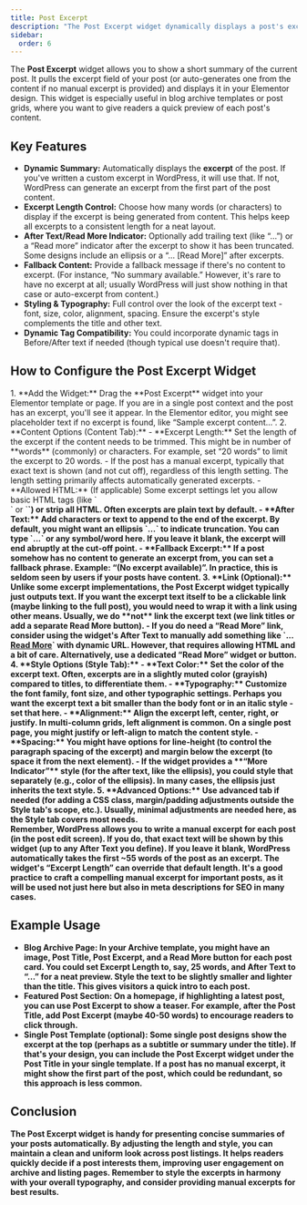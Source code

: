 ```yaml
---
title: Post Excerpt
description: "The Post Excerpt widget dynamically displays a post's excerpt (summary) in your template, with control over excerpt length, fallback text, and styling."
sidebar:
  order: 6
---
```



The **Post Excerpt** widget allows you to show a short summary of the current post. It pulls the excerpt field of your post (or auto-generates one from the content if no manual excerpt is provided) and displays it in your Elementor design. This widget is especially useful in blog archive templates or post grids, where you want to give readers a quick preview of each post's content.

## Key Features

- **Dynamic Summary:** Automatically displays the **excerpt** of the post. If you've written a custom excerpt in WordPress, it will use that. If not, WordPress can generate an excerpt from the first part of the post content.
- **Excerpt Length Control:** Choose how many words (or characters) to display if the excerpt is being generated from content. This helps keep all excerpts to a consistent length for a neat layout.
- **After Text/Read More Indicator:** Optionally add trailing text (like “…”) or a “Read more” indicator after the excerpt to show it has been truncated. Some designs include an ellipsis or a “... [Read More]” after excerpts.
- **Fallback Content:** Provide a fallback message if there's no content to excerpt. (For instance, “No summary available.” However, it's rare to have no excerpt at all; usually WordPress will just show nothing in that case or auto-excerpt from content.)
- **Styling & Typography:** Full control over the look of the excerpt text - font, size, color, alignment, spacing. Ensure the excerpt's style complements the title and other text.
- **Dynamic Tag Compatibility:** You could incorporate dynamic tags in Before/After text if needed (though typical use doesn't require that).

## How to Configure the Post Excerpt Widget

<Steps>
1. **Add the Widget:** Drag the **Post Excerpt** widget into your Elementor template or page. If you are in a single post context and the post has an excerpt, you'll see it appear. In the Elementor editor, you might see placeholder text if no excerpt is found, like “Sample excerpt content…”.
2. **Content Options (Content Tab):**
   - **Excerpt Length:** Set the length of the excerpt if the content needs to be trimmed. This might be in number of **words** (commonly) or characters. For example, set “20 words” to limit the excerpt to 20 words. 
     - If the post has a manual excerpt, typically that exact text is shown (and not cut off), regardless of this length setting. The length setting primarily affects automatically generated excerpts.
   - **Allowed HTML:** (If applicable) Some excerpt settings let you allow basic HTML tags (like `<br>` or `<strong>`) or strip all HTML. Often excerpts are plain text by default.
   - **After Text:** Add characters or text to append to the end of the excerpt. By default, you might want an ellipsis `…` to indicate truncation. You can type `...` or any symbol/word here. If you leave it blank, the excerpt will end abruptly at the cut-off point.
   - **Fallback Excerpt:** If a post somehow has no content to generate an excerpt from, you can set a fallback phrase. Example: “(No excerpt available)”. In practice, this is seldom seen by users if your posts have content.
3. **Link (Optional):** Unlike some excerpt implementations, the Post Excerpt widget typically just outputs text. If you want the excerpt text itself to be a clickable link (maybe linking to the full post), you would need to wrap it with a link using other means. Usually, we do **not** link the excerpt text (we link titles or add a separate Read More button).
   - If you do need a “Read More” link, consider using the widget's After Text to manually add something like `... <a href="#">Read More</a>` with dynamic URL. However, that requires allowing HTML and a bit of care. Alternatively, use a dedicated “Read More” widget or button.
4. **Style Options (Style Tab):**
   - **Text Color:** Set the color of the excerpt text. Often, excerpts are in a slightly muted color (grayish) compared to titles, to differentiate them.
   - **Typography:** Customize the font family, font size, and other typographic settings. Perhaps you want the excerpt text a bit smaller than the body font or in an italic style - set that here.
   - **Alignment:** Align the excerpt left, center, right, or justify. In multi-column grids, left alignment is common. On a single post page, you might justify or left-align to match the content style.
   - **Spacing:** You might have options for line-height (to control the paragraph spacing of the excerpt) and margin below the excerpt (to space it from the next element).
   - If the widget provides a **“More Indicator”** style (for the after text, like the ellipsis), you could style that separately (e.g., color of the ellipsis). In many cases, the ellipsis just inherits the text style.
5. **Advanced Options:** Use advanced tab if needed (for adding a CSS class, margin/padding adjustments outside the Style tab's scope, etc.). Usually, minimal adjustments are needed here, as the Style tab covers most needs.
</Steps>

<Aside type="note" title='Manual vs Automatic Excerpts'>
Remember, WordPress allows you to write a manual excerpt for each post (in the post edit screen). If you do, that exact text will be shown by this widget (up to any After Text you define). If you leave it blank, WordPress automatically takes the first ~55 words of the post as an excerpt. The widget's “Excerpt Length” can override that default length. It's a good practice to craft a compelling manual excerpt for important posts, as it will be used not just here but also in meta descriptions for SEO in many cases.
</Aside>

## Example Usage

- **Blog Archive Page:** In your Archive template, you might have an image, Post Title, Post Excerpt, and a Read More button for each post card. You could set Excerpt Length to, say, 25 words, and After Text to “…” for a neat preview. Style the text to be slightly smaller and lighter than the title. This gives visitors a quick intro to each post.
- **Featured Post Section:** On a homepage, if highlighting a latest post, you can use Post Excerpt to show a teaser. For example, after the Post Title, add Post Excerpt (maybe 40-50 words) to encourage readers to click through.
- **Single Post Template (optional):** Some single post designs show the excerpt at the top (perhaps as a subtitle or summary under the title). If that's your design, you can include the Post Excerpt widget under the Post Title in your single template. If a post has no manual excerpt, it might show the first part of the post, which could be redundant, so this approach is less common.

## Conclusion

The Post Excerpt widget is handy for presenting concise summaries of your posts automatically. By adjusting the length and style, you can maintain a clean and uniform look across post listings. It helps readers quickly decide if a post interests them, improving user engagement on archive and listing pages. Remember to style the excerpts in harmony with your overall typography, and consider providing manual excerpts for best results.
